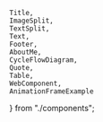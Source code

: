     Title,
    ImageSplit,
    TextSplit,
    Text,
    Footer,
    AboutMe,
    CycleFlowDiagram,
    Quote,
    Table,
    WebComponent,
    AnimationFrameExample
} from "./components";



<Styles />
<Title/>
<Footer/>

---

<ImageSplit title="Do you remember?" image="//localhost:8008/assets/bicycle-first-try.gif"/>
<Footer/>

---

# After a While
<Footer/>

---

<img src="//localhost:8008/assets/bicycle-perfect.gif" style="width: 100%; height: 100%; padding: 40px"/>

---

<CycleFlowDiagram />
<Footer/>

---

# About Me
<Footer/>

---

<AboutMe />
<Footer/>

---

<div style="width: 100%; height: 100%; background-size: contain; background-position: 50% 50%; background-repeat: no-repeat; background-image: url('//localhost:8008/assets/tag-cloud.png')"></div>

---

<Quote/>
<Footer/>

---

<Styles />
<Text>Have you ever <span class="primary" style="display: block">learned</span> a foreign language?</Text>
<Footer/>

---

<Table titleLeft="German" titleRight="English" 
data={[["Hallo", "hello"], ["Banane", "banana"], ["Code", "code"], ["Kindergarten", "kindergarten"], ["Ohrwurm", "???", "ear worm"], ["Dreikäsehoch", "???","three cheese high"]]}/>
<Footer/>

---

<Table titleLeft="Reactive" titleRight="Imperative" 
data={[["first", "array[0]"], ["toArray", "[...array]"], ["filter", "filter"], ["map", "map"], ["windowToggle", "¯\\_(ツ)_/¯", "???"], ["dematerialize", "¯\\_(ツ)_/¯" ,"???"]]}/>
<Footer/>

---

<Styles />
<Text>Thinking <span class="primary">reactively</span> needs practice!</Text>
<Footer/>

---

<h1>Live Coding Time</h1>
<img src="//localhost:8008/assets/live-coding.gif" style="width: 100%; height: 100%; padding-left: 4em; padding-right: 4em; padding-bottom: 2em"/>

---

<WebComponent />

---

# Summary of live coding

---

# What about V7 and beyond
<Footer/>

---

<div style="width: 100%; height: 100%; background-size: cover; background-position: 50% 50%; background-repeat: no-repeat; background-image: url('//localhost:8008/assets/rxjs7.png')"></div>
<Footer/>

---

<CodeSurfer theme={vsDarkReal}>

```ts 1:8 file=./code/typing-example.ts title="Improved Typings"
```

```ts 6:12 file=./code/typing-example.ts title="Proper Type Inference for generator functions"
```

```ts 14:18 file=./code/typing-example.ts title="Improved Typings for concat Operator"
```

```ts 20:24 file=./code/typing-example.ts title="Improved Typings for reduce and scan Operator"
```

```ts 26:30 file=./code/typing-example.ts title="Properly infer Type with Boolean constructor"
```

</CodeSurfer>
<Footer/>


---

<CodeSurfer theme={vsDarkReal}>

```ts 2:5 file=./code/animation-frame-example.ts title="AnimationFrame Observable"
```

```ts 7:19 file=./code/animation-frame-example.ts title="Use for smooth animations"
```

```ts 21:28 file=./code/animation-frame-example.ts title="Place Element"
```

```ts 30:32 file=./code/animation-frame-example.ts title="Let it animate"
```

</CodeSurfer>
<Footer/>


---

<div style="display: flex; flex-direction: column; height: 100%; align-items: center">
<h1> Show it to me</h1>
<AnimationFrameExample/>
</div>
<Footer/>

---

<TextSplit image="//localhost:8008/assets/practice.gif">
<h1> Practice with ... </h1>
<ul>
    <li> Redo the same </li>
    <li> Drag N' Drop </li>
    <li> Typeahead Search </li>
    <li> Longpolling </li>
</ul>
</TextSplit>
<Footer/>

---

# Thanks a lot for having me
<Footer/>

---

